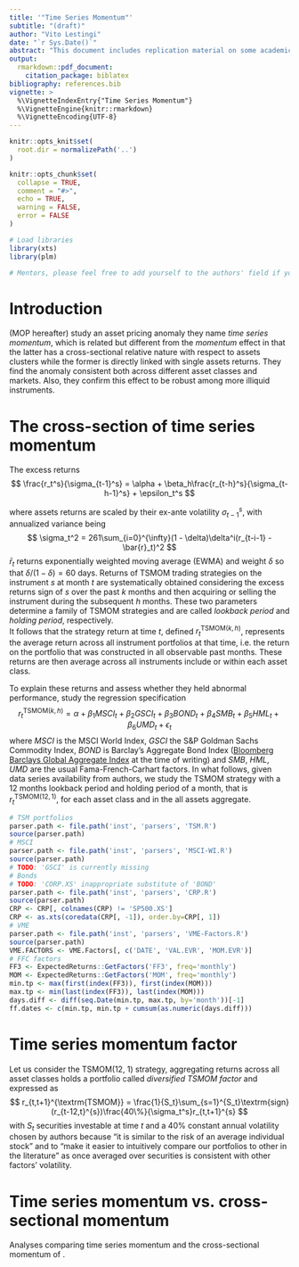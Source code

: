 ```yaml
---
title: '"Time Series Momentum"'
subtitle: "(draft)"
author: "Vito Lestingi"
date: "`r Sys.Date()`"
abstract: "This document includes replication material on some academic and practitioners' literature instrumental for our RGSoC 2020 project. The document itself is meant to be completely reproducible."
output:
  rmarkdown::pdf_document:
    citation_package: biblatex
bibliography: references.bib
vignette: >
  %\VignetteIndexEntry{"Time Series Momentum"}
  %\VignetteEngine{knitr::rmarkdown}
  %\VignetteEncoding{UTF-8}
---
```


```r
knitr::opts_knit$set(
  root.dir = normalizePath('..')
)

knitr::opts_chunk$set(
  collapse = TRUE,
  comment = "#>",
  echo = TRUE,
  warning = FALSE,
  error = FALSE
)

# Load libraries
library(xts)
library(plm)
```

```r
# Mentors, please feel free to add yourself to the authors' field if you wish.
```

# Introduction
\textcite{moskowitz-ooi-pedersen-2012} (MOP hereafter) study an asset pricing anomaly they name *time series momentum*, which is related but different from the *momentum* effect in that the latter has a cross-sectional relative nature with respect to assets clusters while the former is directly linked with single assets returns. They find the anomaly consistent both across different asset classes and markets. Also, they confirm this effect to be robust among more illiquid instruments.

# The cross-section of time series momentum
The excess returns 
$$
\frac{r_t^s}{\sigma_{t-1}^s} = \alpha + \beta_h\frac{r_{t-h}^s}{\sigma_{t-h-1}^s} + \epsilon_t^s
$$

where assets returns are scaled by their ex-ante volatility $\sigma_{t-1}^s$, with annualized variance being
$$
\sigma_t^2 = 261\sum_{i=0}^{\infty}(1 - \delta)\delta^i(r_{t-i-1} - \bar{r}_t)^2
$$
$\bar{r}_t$ returns exponentially weighted moving average (EWMA) and weight $\delta$ so that $\delta/(1 - \delta) = 60$ days.
Returns of TSMOM trading strategies on the instrument $s$ at month $t$ are systematically obtained considering the excess returns sign of $s$ over the past $k$ months and then acquiring or selling the instrument during the subsequent $h$ months. These two parameters determine a family of TSMOM strategies and are called *lookback period* and *holding period*, respectively.  
It follows that the strategy return at time $t$, defined $r_t^{\textrm{TSMOM}(k,h)}$, represents the average return across all instrument portfolios at that time, i.e. the return on the portfolio that was constructed in all observable past months. These returns are then average across all instruments include or within each asset class.

To explain these returns and assess whether they held abnormal performance, \textcite{moskowitz-ooi-pedersen-2012} study the regression specification
$$
r_t^{\textrm{TSMOM}(k,h)} = \alpha + \beta_{1}MSCI_{t} + \beta_{2}GSCI_{t} + \beta_{3}BOND_{t} + \beta_{4}SMB_{t} + \beta_{5}HML_{t} + \beta_{6}UMD_{t} + \epsilon_{t}
$$
where $MSCI$ is the MSCI World Index, $GSCI$ the S&P Goldman Sachs Commodity Index, $BOND$ is Barclay's Aggregate Bond Index ([Bloomberg Barclays Global Aggregate Index](https://data.bloomberglp.com/indices/sites/2/2016/08/Factsheet-Global-Aggregate.pdf) at the time of writing) and $SMB$, $HML$, $UMD$ are the usual Fama-French-Carhart factors. In what follows, given data series availability from authors, we study the TSMOM strategy with a 12 months lookback period and holding period of a month, that is $r_t^{\textrm{TSMOM}(12,1)}$, for each asset class and in the all assets aggregate.

```r
# TSM portfolios
parser.path <- file.path('inst', 'parsers', 'TSM.R')
source(parser.path)
# MSCI
parser.path <- file.path('inst', 'parsers', 'MSCI-WI.R')
source(parser.path)
# TODO: 'GSCI' is currently missing
# Bonds
# TODO: 'CORP.XS' inappropriate substitute of 'BOND'
parser.path <- file.path('inst', 'parsers', 'CRP.R')
source(parser.path)
CRP <- CRP[, colnames(CRP) != 'SP500.XS']
CRP <- as.xts(coredata(CRP[, -1]), order.by=CRP[, 1])
# VME
parser.path <- file.path('inst', 'parsers', 'VME-Factors.R')
source(parser.path)
VME.FACTORS <- VME.Factors[, c('DATE', 'VAL.EVR', 'MOM.EVR')]
# FFC factors
FF3 <- ExpectedReturns::GetFactors('FF3', freq='monthly')
MOM <- ExpectedReturns::GetFactors('MOM', freq='monthly')
min.tp <- max(first(index(FF3)), first(index(MOM)))
max.tp <- min(last(index(FF3)), last(index(MOM)))
days.diff <- diff(seq.Date(min.tp, max.tp, by='month'))[-1]
ff.dates <- c(min.tp, min.tp + cumsum(as.numeric(days.diff)))
```

# Time series momentum factor
Let us consider the TSMOM(12, 1) strategy, aggregating returns across all asset classes holds a portfolio called *diversified TSMOM factor* and expressed as
$$
r_{t,t+1}^{\textrm{TSMOM}} = \frac{1}{S_t}\sum_{s=1}^{S_t}\textrm{sign}(r_{t-12,t}^{s})\frac{40\%}{\sigma_t^s}r_{t,t+1}^{s}
$$
with $S_t$ securities investable at time $t$ and a 40% constant annual volatility chosen by authors because "it is similar to the risk of an average individual stock" and to "make it easier to intuitively compare our portfolios to other in the literature" as once averaged over securities is consistent with other factors' volatility.

# Time series momentum vs. cross-sectional momentum
Analyses comparing time series momentum and the cross-sectional momentum of \textcite{asness-moskowitz-pedersen-2013}.

